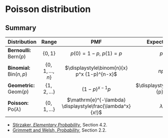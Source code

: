 # Poisson distribution {#L12-poisson}

<!--

We have seen three important families of discrete random variables: the Bernoulli, binomial, and geometric distributions. We now look at our fourth and final discrete distribution: the Poisson distribution.

## Definition and properties  {#poisson}


Another important distribution is the Poisson distribution. The Poisson distribution (roughly "*pwa*-song") is typically used to model "the number of times something happens in a set period of time". For example, the number of emails you receive in a day; the number of claims at an insurance company each year; or the number of calls to call centre in one hour. (Famously, one of the first historical datasets modelled using a Poisson distribution was "the number of Prussian soldiers in different cavalry units kicked to death by their own horse between 1875 and 1894".) We'll explain why the Poisson distribution is a good model for this in the next subsection.

::: {.definition}
Let $X$ be a discrete random variable with range $\{0,1,2,\dots\}$ and PMF
\[ p_X(x) = \mathrm e^{-\lambda}  \frac{\lambda^x}{x!} . \]
Then we say that $X$ follows the **Poisson distribution** with **rate** $\lambda$, and write $X \sim \text{Po}(\lambda)$.
:::

Here, $\lambda$ is a lower-case Greek letter "lambda". I should also note that we interpret $0! = 1$, so
\[ p(0) = \mathrm e^{-\lambda}  \frac{\lambda^0}{0!} = \mathrm e^{-\lambda}  \frac{1}{1} = \mathrm e^{-\lambda} . \]

```r
x <- 0:10

plot(x-0.05,   dpois(x, 1.2), type = "h", lwd = 4, col = "blue", ylim = c(0, 0.4), xlab = "x", ylab = "probability mass function p(x)")
points(x+0.05, dpois(x, 3), type = "h", lwd = 4, col = "red")
legend("topright", c("Po(1.2)", "Po(3)"), col = c("blue", "red"), lwd = 4)
```

The Poisson distribution is named after the French mathematician [Siméon-Denis Poisson](https://mathshistory.st-andrews.ac.uk/Biographies/Poisson/) who wrote about it in 1837, although the origin of the idea is more than 100 years earlier with another French mathematician, [Abraham de Moivre](https://mathshistory.st-andrews.ac.uk/Biographies/De_Moivre/).



::: {.example}
*I receive emails from students at the rate of $\lambda = 3$ per hour, modelled as a Poisson distribution. What is the probability I get (a) two email in an hour, (b) no email in an hour?*

The number of emails per hour is $X \sim \mathrm{Po}(3)$.

For (a), we have
\[ \mathbb P(X = 3) = p(3) = \mathrm{e}^{-3} \frac{3^2}{2!} = \frac94 \mathrm{e}^{-3} = 0.224 . \]

For part (b), and remembering that $0! = 1$, we have
\[ \mathbb P(X = 3) = p(0) = \mathrm{e}^{-3} \frac{3^0}{0!} = \mathrm{e}^{-3} = 0.050 . \]
:::

The parameter $\lambda$ is called the "rate" because that indeed the number of emails (or insurance claims, or phone calls, or deaths by horse-kicking) that we expect to see.

::: {.theorem}
Let $X \sim \text{Po}(\lambda)$. Then

1. $p(x)$ is indeed a PMF, in that $\displaystyle\sum_{x=0}^\infty p(x) = 1$.
2. $\mathbb EX = \lambda$,
3. $\Var(X) = \lambda$.
:::

::: {.proof}
We'll do the first two here, then you can do the variance in [Problem Sheet 4](#P4-long). 

It will be useful to remember the Taylor series for the exponential function,
\[ \mathrm e^\lambda = \sum_{x=0}^\infty \frac{\lambda^k}{x!} . \]

For part 1, to see that the PMF does indeed sum to one, note that the Taylor series gives us
\[ \sum_{x=0}^\infty p(x) = \sum_{x=0}^\infty \mathrm e^{-\lambda} \frac{\lambda^x}{x!}
= \mathrm e^{-\lambda} \sum_{x=0}^\infty  \frac{\lambda^x}{x!} = \mathrm e^{-\lambda}\,\mathrm e^{\lambda} = 1. \]

For part 2, for the expectation, we have
\begin{align*}
\mathbb EX &= \sum_{x=0}^\infty x\,\mathrm e^{-\lambda}  \frac{\lambda^x}{x!} \\
  &= \mathrm e^{-\lambda} \sum_{x=1}^\infty x\,\frac{\lambda^x}{x!} \\
  &= \mathrm e^{-\lambda} \sum_{x=1}^\infty \frac{\lambda^x}{(x-1)!} \\
  &= \lambda \mathrm e^{-\lambda} \sum_{x=1}^\infty \frac{\lambda^{x-1}}{(x-1)!}
\end{align*}
In the second line, we took $\mathrm e^{-\lambda}$ outside the sum, and allowed ourselves to start the sum from 1, since the $x = 0$ term was 0 anyway; in the third line, we cancelled the $x$ from the $x!$ to get $(x-1)!$; and in the fourth line we took one of the $\lambda$s in $\lambda^x$ outside the sum, to give ourselves terms in $x - 1$ inside the sum. We can now "re-index" the sum by putting $y = x - 1$, to get
\[ \mathbb EX = \lambda \mathrm e^{-\lambda} \sum_{y=0}^\infty \frac{\lambda^{y}}{y!}
= \lambda \mathrm e^{-\lambda} \mathrm e^{\lambda} = \lambda , \]
where we used the Taylor series again.
:::

::: {.mysummary}
At this point in the lecture, we took a break to fill in [the **mid-semester check-in survey**](https://forms.office.com/Pages/ResponsePage.aspx?id=qO3qvR3IzkWGPlIypTW3ywARQdZlKXRHsLcXi_ngX8NUNkoxWUlTSTBXQUVSUThGU0pXOTMwTjA0UC4u). This is open for the rest of the week and is anonymous. Written comments in answer to the last question are particular useful -- I will read them all and report back next week on changes I am making to the module in response to your comments.
:::

## Poisson approximation to the binomial  {#poisson-approx}



Suppose I own a watch shop in Leeds. My watches are very expensive, so I don't need to sell many each day -- in fact, I sell an average of 4.8 watches per day. How should I model the number of watches sold each day as a random variable?

One way could be to say this. There are $n$ people living in Leeds or nearby, and, on any given day, each of them will independently buy a watch from my shop with some probability $p$. Thus the total number of watches I sell could be modelled as a binomial distribution $\text{Bin}(n, p)$.

But what should $n$ and $p$ be? To make the average $\mathbb EX = np = 4.8$, I must take $p = 4.8/n$. But what about $n$? We know $n$ is a very big number, because Leeds is a big city, so let's take a limit as $n \to \infty$. It turns out, that this distribution $\text{Bin}(n, 4.8/n)$ becomes a Poisson(4.8) distribution!

:::  {.theorem #po-bint}
Fix $\lambda \geq 0$, and let $X_n \sim \text{Bin}(n, \lambda/n)$ for all integers $n \geq \lambda$. Then $X_n \to \text{Po}(\lambda)$ in distribution as $n \to \infty$, by which we mean that if $Y \sim \text{Po}(\lambda)$, then
\[ p_{X_n}(x) \to p_Y(x) \qquad \text{for all $x \in \{0, 1, \dots \}$}. \]
:::

A looser way to state the principle of this theorem would be this: *When $n$ is very large and $p$ very small, in such a way that $np$ is a small-ish number, then $\text{Bin}(n,p)$ is well approximated by $\text{Po}(\lambda)$ where $\lambda = np$.*

This is why a Poisson distribution is a good model for the number of occurrences in a set time period. It applies if there lots of things that could happen (large $n$), each one is individually unlikely (small $p$), and on average a few of them will actually happen ($\lambda = np$ small-ish).

::: {.example}
*A lecturer teaches a module with $n = 100$ students, and estimates that each student turns up to office hours drop-in sessions independently with probability $p = 0.035$. What is the probability that (a) exactly 5, (b) 2 or more students turn up to a drop-in session?*

If we let $X$ be the  number of students that turn up to a drop-in session, then the exact distribution of $X$ is $X \sim \text{Bin}(100, 0.035)$.

For part (a), we then have
\[ \mathbb P(X = 5) = \binom{100}{5} 0.035^5 (1 - 0.035)^{100-5} = 0.134 .  \]

For part (b), we have an "at least" event, so we use the complement rule to get
\begin{align*}
\mathbb P(X \geq 2)
&= 1 - \mathbb P(X = 0) - \mathbb P(X = 1) \\
&= 1 - \binom{100}{0} 0.035^0 (1 - 0.035)^{100-0} + \binom{100}{1} 0.035^1 (1 - 0.035)^{100 - 1} \\
&= 1 - (1 - 0.035)^{100} + 100 \times 0.035 (1 - 0.035)^{99} \\
&= 1 - 0.028 - 0.103 \\
&= 0.869
\end{align*}

Alternatively, it might be more convenient to approximate $X$ by a Poisson distribution $Y \sim \text{Po}(100 \times 0.035) = \text{Po}(3.5)$.

For part (a), this gives
\[ \mathbb P(Y = 5) = \mathrm e^{-3.5} \frac{3.5^5}{5!} = 0.132 ,  \]
which is very close to the exact answer above of $0.134$.

For part (b), the approximation gives
\begin{align*}
\mathbb P(Y \geq 2)
&= 1 - \mathbb P(Y = 0) - \mathbb P(Y = 1) \\
&= 1 - \mathrm e^{-3.5} \frac{3.5^0}{0!} - \mathrm e^{-3.5} \frac{3.5^1}{1!} \\
&= 1 - \mathrm e^{-3.5} - 3.5 \mathrm e^{-3.5} \\
&= 1 - 0.030 - 0.106 \\
&= 0.864
\end{align*}
which is very close to the exact answer above of $0.869$.

The following graph shows how close the $\text{Po}(3.5)$ distribution is to a $\text{Bin}(100, 0.035)$ distribution -- not exact, but pretty good.

```r
x <- 0:10

plot(x-0.05,   dpois(x, 3.5), type = "h", lwd = 4, col = "blue", ylim = c(0, 0.25), xlab = "x", ylab = "probability mass function p(x)")
points(x+0.05, dbinom(x, 100, 0.035), type = "h", lwd = 4, col = "red")
legend("topright", c("Po(3.5)", "Bin(100, 0.035)"), col = c("blue", "red"), lwd = 4)
```
:::



For completeness, we include a proof of Theorem \@ref(thm:po-bint) here, although since it discusses use of limits, it's not examinable material for this module.

::: {.proof}
*(Non-examinable)*
We need to show that, as $n \to \infty$, 
\[ p_X(x) = \binom nx \left(\frac{\lambda}{n}\right)^x \left(1 - \frac{\lambda}{n}\right)^{n-x}
\to \mathrm{e}^{-\lambda} \frac{\lambda^x}{x!} = p_Y(x) . \]
Let's try. The left-hand side is, by some simple rearrangements,
\begin{align*}
\binom nx &\left(\frac{\lambda}{n}\right)^x \left(1 - \frac{\lambda}{n}\right)^{n-x} \\
  &= \frac{n(n-1)\cdots(n-x+1)}{x!} \frac{\lambda^x}{n^x} \left(1 - \frac{\lambda}{n}\right)^{n}\left(1 - \frac{\lambda}{n}\right)^{-x} \\
  &= \frac{\lambda^x}{x!} \frac{n(n-1)\cdots(n-x+1)}{n^x} \left(1 - \frac{\lambda}{n}\right)^{n}\left(1 - \frac{\lambda}{n}\right)^{-x} \\
  &= \frac{\lambda^x}{x!} \frac{n}{n} \frac{n-1}{n} \cdots \frac{n-x+1}{n} \left(1 - \frac{\lambda}{n}\right)^{n}\left(1 - \frac{\lambda}{n}\right)^{-x} \\
  &= \frac{\lambda^x}{x!} 1 \left(1 - \frac{1}{n}\right) \cdots \left(1 - \frac{x-1}{n}\right)  \left(1 - \frac{\lambda}{n}\right)^{n}\left(1 - \frac{\lambda}{n}\right)^{-x} .
\end{align*}

Now let's take each of the terms in turn. First $\lambda^x / x!$ looks very promising, and can stay. Second, each of the terms $1, 1 - 1/n, \dots, 1 - (x-1)/n$ tend to 1 as $n \to \infty$. Third, 
\[ \left(1 - \frac{\lambda}{n}\right)^{n} \to \mathrm{e}^{-\lambda} ; \]
this is from the standard "compound interest" result that
\[ \left(1 + \frac{a}{n}\right)^{n} \to \mathrm{e}^{a} \qquad \text{as $n \to \infty$}. \]
Finally
\[\left(1 - \frac{\lambda}{n}\right)^{-x} \to 1 , \]
as $1 - \lambda/n \to 1$, and $x$ is fixed. Putting all that together gives the result.
:::

## Poisson process  {#poisson-process}

Suppose an insurance company's call centre is open 10 hours a day, 5 days a week. The call centre receives a "large claim" -- a claim in excess of £100,000 -- on average 0.2 times per hour. It seems reasonable, therefore, to model the number of large claims in an hour as a $\mathrm{Po}(\lambda)$ distribution with $\lambda = 0.2$.

How should we model the nuber of large claims in a day? If the call centre receives $\lambda = 0.2$ claims per hour, on average, then it receives $10\lambda = 2$ claims per 10 hours, or one day. It seems reasonable to model this with a $\mathrm{Po}(10\lambda)$ distribution.

Further, the number of claims on one day and on the next day seems like they should be independent.

The two ideas in the model above lead to what is called the "Poisson process".

::: {.definition}
A random set of arrivals is said to follow a **Poisson process** with rate $\lambda$ if

1. The number of arrivals in a time period of length $t$ is $\mathrm{Po}(\lambda t)$.
2. The number of arrivals in two non-overlapping time periods are independent.
:::

::: {.example}
*Suppose the number of large claims, as discussed above, is modelled as a Poisson process with rate $\lambda = 0.2$ claims per hour. What is the probability the call centre receives at least one large claim every day this week?*

The number of large claims in one 10-hour day is $X \sim \mathrm{Po}(10\lambda) = \mathrm{Po}(2)$. So the probability of getting at least one claim in a day is
\[ \mathbb P(X \geq 1) = 1 - \mathbb P(X = 0) = 1 - \mathrm{e}^{-2} = 0.865 . \]

Because the number of claims in each of the five days this week are independent, the probability of getting at least one claim in all five days is
\[ \mathbb P(X \geq 1)^5 = 0.865^5 = 0.483 . \]
:::

This is just a brief taster of the Poisson process. The Poisson process is studied in much more detail in the second-year module [MATH2750 Introduction to Markov Processes](https://mpaldridge.github.io/math2750/).

## Distributions as models for data  {#models}

Families of distributions -- like the Bernoulli, binomial and geometric distributions we have seen so far in this module -- are very useful for models in statistics. This idea is developed Bayesian statistics we will discuss in Lectures 19 and 20 of this module, and is an idea that is extremely important throughout the whole MATH1712 Probability and Statistics II.

The families of distributions we have looked at here are sometimes called "parametric families", in that each of the distributions depended on one or more parameters: $p$ for the Bernoulli and geometric distributions; and both $n$ and $p$ for the binomial distribution. (In the next lecture we will see another discrete distribution, the Poisson distribution, and later in the module we will also see some continuous parametric families: the exponential, normal and beta distributions.) This means we can adopt a model that data comes from one of the distributions within a family, then use data to estimate the value of that parameter.

For example:

* When testing the bias of a coin, you might assume, counting Heads as 1 and Tails as 0, that the outcome of each test is Bernoulli distributed with parameter $p$, but where the value of the Heads probability $p$ is unknown. You could then toss the coin many times and use this data to estimate $p$.
* The number of years between severe summer floods in a tropical climate could be modelled as geometrically distributed where the flood risk parameter $p$ is unknown. By look at the gaps between severe floods in historical data, a statistician could try to estimate $p$.
* A tutor might assume that the number of students that turn up to each tutorial is binomially distributed where $n$ is known to be 12, the number of students assigned to the group, but $p$, the "turning-up probability" is unknown. The tutor could then take records of how many students turned up to all the tutorials, and use this to estimate $p$.

There are two main methods statisticians use to estimate parameters:

* **Bayesian statistics:** Here, one starts with a subjective "prior" distribution for the parameters, which represents one's personal belief about which possible values for that parameter are more or less likely before conducting any experiment. After the experiment, one then uses Bayes' theorem to update that belief to a "posterior" distribution of one's beliefs about the parameter *given* the data. The Bayesian approach will be introduced in Lecture 19 of this module.
* **Frequentist statistics:** Frequentist statistics does not involve any subjective prior views. Rather, frequentism is about assessing the extent to which the data is consistent with certain hypotheses. For example, one might try to find the value for the parameter that would seem "most consistent" with the data, and use that as an "estimate" of the parameter: "My best guess of the Heads probability $p$ of the coin is $p = 0.53$." Alternatively, one might find a range of values for the parameter that are all at least somewhat consistent with the data: "I am confident the value of the Heads probability lies in the range $0.49 \leq p \leq 0.57$, as these values are all consistent with the data." Third, one could text if a specific hypothesis is consistent with the data or not: "The data is consistent with the hypothesis that $p = 0.50$, whih would mean the coin is fair, so I have no strong evidence for disbelieving that." The frequentist approach will pursued in detail in MATH1712.

-->

## Summary  {#summary-06 .unnumbered}

| Distribution | Range | PMF | Expectation | Variance |
|:----|:-:|:-:|:-:|:-:|
| **Bernoulli:** $\text{Bern}(p)$ | $\{0,1\}$ | $p(0) = 1- p$, $p(1) = p$ | $p$ | $p(1-p)$ |
| **Binomial:** $\text{Bin}(n,p)$ | $\{0,1,\dots,n\}$ | $\displaystyle\binom{n}{x} p^x (1-p)^{n-x}$ | $np$ | $np(1-p)$ |
| **Geometric:** $\text{Geom}(p)$ | $\{1,2,\dots\}$ | $(1-p)^{x-1}p$ | $\displaystyle\frac{1}{p}$ | $\displaystyle\frac{1-p}{p^2}$ |
| **Poisson:** $\text{Po}(\lambda)$ | $\{0,1,\dots\}$ | $\mathrm{e}^{-\lambda} \displaystyle\frac{\lambda^x}{x!}$ | $\lambda$ | $\lambda$ |

* [Stirzaker, *Elementary Probability*](https://leeds.primo.exlibrisgroup.com/permalink/44LEE_INST/13rlbcs/alma991013131349705181), Section 4.2.
* [Grimmett and Welsh, *Probability*](https://leeds.primo.exlibrisgroup.com/permalink/44LEE_INST/13rlbcs/alma991002938669705181), Section 2.2.

<!--
::: {.example}
*An insurance company receives large insurance claims of over £100,000 at a rate of $\lambda = 1.2$ per day, modelled as a Poisson distribution and independent between days. What's the probability that in a week (5 days) they get at least one large claim every day?*

Let $X \sim \text{Po}(\lambda)$ be the number of large claims received in a day. Then the probability there is at least one claim in a day -- which is an "at least one" question, suggesting we look at the complement -- is
\[ \mathbb P(X \geq 1) = 1 - \mathbb P(X = 0) = 1 - \mathrm e^{-1.2} \frac{1.2^0}{0!} = 1 - \mathrm e^{-1.2} =0.699 .    \]

Since it's assumed that days are independent, the probability there is at least one large claim all 5 days is
\[  \mathbb P(X \geq 1)^5 = 0.699^5 = 0.167, \]
or about 17%.
:::
-->